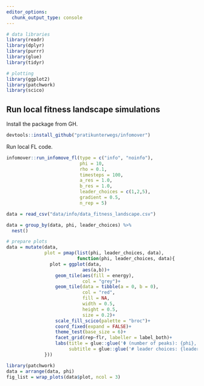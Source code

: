 ```yaml
---
editor_options:
  chunk_output_type: console
---
```


```r
# data libraries
library(readr)
library(dplyr)
library(purrr)
library(glue)
library(tidyr)

# plotting
library(ggplot2)
library(patchwork)
library(scico)
```

## Run local fitness landscape simulations

Install the package from GH.

```r
devtools::install_github("pratikunterwegs/infomover")
```

Run local FL code.

```r
infomover::run_infomove_fl(type = c("info", "noinfo"),
                           phi = 10,
                           rho = 0.1,
                           timesteps = 100,
                           a_res = 1.0,
                           b_res = 1.0,
                           leader_choices = c(1,2,5),
                           gradient = 0.5, 
                           n_rep = 5)
```

```r
data = read_csv("data/info/data_fitness_landscape.csv")
```

```r
data = group_by(data, phi, leader_choices) %>% 
  nest()

# prepare plots
data = mutate(data,
              plot = pmap(list(phi, leader_choices, data), 
                          function(phi, leader_choices, data){
                plot = ggplot(data, 
                            aes(a,b))+
                  geom_tile(aes(fill = energy),
                            col = "grey")+
                  geom_tile(data = tibble(a = 0, b = 0),
                            col = "red",
                            fill = NA,
                            width = 0.5,
                            height = 0.5,
                            size = 0.2)+
                  scale_fill_scico(palette = "broc")+
                  coord_fixed(expand = FALSE)+
                  theme_test(base_size = 6)+
                  facet_grid(rep~flr, labeller = label_both)+
                  labs(title = glue::glue('Φ (number of peaks): {phi}, simulation type: info'),
                       subtitle = glue::glue('# leader choices: {leader_choices}'))
              }))
```


```r
library(patchwork)
data = arrange(data, phi)
fig_list = wrap_plots(data$plot, ncol = 3)
```

